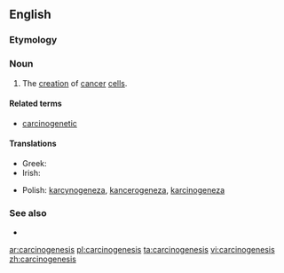 ==English==

===Etymology===
{{confix|carcino|genesis}}

===Noun===
{{en-noun|carcinogeneses|-}}

# {{pathology}} The [[creation]] of [[cancer]] [[cell]]s.

====Related terms====
* [[carcinogenetic]]

====Translations====
{{trans-top|the creation of cancer cells}}
* Greek: {{t|el|καρκινογένεση|f|tr=karkinogénesi}}
* Irish: {{t|ga|carcanaigineas|m}}
{{trans-mid}}
* Polish: [[karcynogeneza]], [[kancerogeneza]], [[karcinogeneza]] {{f}}
{{trans-bottom}}

===See also===
* {{pedia}}
[[ar:carcinogenesis]]
[[pl:carcinogenesis]]
[[ta:carcinogenesis]]
[[vi:carcinogenesis]]
[[zh:carcinogenesis]]